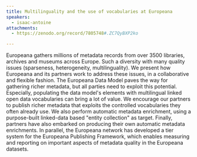 ```yaml
---
title: Multilinguality and the use of vocabularies at Europeana
speakers:
  - isaac-antoine
attachments:
  - https://zenodo.org/record/7805748#.ZC7QyBXP2ko

---
```

Europeana gathers millions of metadata records from over 3500 libraries, archives and museums across Europe. Such a diversity with many quality issues (sparseness, heterogeneity, multilinguality). We present how Europeana and its partners work to address these issues, in a collaborative and flexible fashion. The Europeana Data Model paves the way for gathering richer metadata, but all parties need to exploit this potential. Especially, populating the data model's elements with multilingual linked open data vocabularies can bring a lot of value. We encourage our partners to publish richer metadata that exploits the controlled vocabularies they often already use. We also perform automatic metadata enrichment, using a purpose-built linked-data based "entity collection" as target. Finally, partners have also embarked on producing their own automatic metadata enrichments. In parallel, the Europeana network has developed a tier system for the Europeana Publishing Framework, which enables measuring and reporting on important aspects of metadata quality in the Europeana datasets.

<Speakers>
  <Speaker speaker="isaac-antoine">
  </Speaker>
</Speakers>